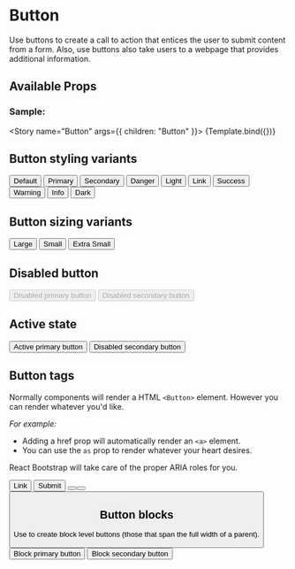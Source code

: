 

<Meta title="Components" component={Button} />


# Button

Use buttons to create a call to action that entices the user to submit content from a form. Also, use buttons also take users to a webpage that provides additional information.

## Available Props

### Sample:

<Story name="Button" args={{ children: "Button" }}>
  {Template.bind({})}
</Story>

<ArgsTable story="Button" />

## Button styling variants

<Canvas>
  <Button>Default</Button>
  <Button variant="primary">Primary</Button>
  <Button variant="secondary">Secondary</Button>
  <Button variant="danger">Danger</Button>
  <Button variant="light">Light</Button> <Button variant="link">Link</Button>
  <Button variant="success">Success</Button>
  <Button variant="warning">Warning</Button>
  <Button variant="info">Info</Button> <Button variant="dark">Dark</Button>
</Canvas>

## Button sizing variants

<Canvas>
  <Button variant="primary" size="lg">
    Large
  </Button>
  <Button variant="primary" size="sm">
    Small
  </Button>
  <Button variant="primary" size="xs">
    Extra Small
  </Button>
</Canvas>

## Disabled button

<Canvas>
  <Button variant="primary" disabled>
    Disabled primary button
  </Button>
  <Button variant="secondary" disabled>
    Disabled secondary button
  </Button>
</Canvas>

## Active state

<Canvas>
  <Button variant="primary" active>
    Active primary button
  </Button>
  <Button variant="secondary" active>
    Disabled secondary button
  </Button>
</Canvas>

## Button tags

Normally components will render a HTML `<Button>` element.
However you can render whatever you'd like.

_For example:_

- Adding a href prop will automatically render an `<a>` element.
- You can use the `as` prop to render whatever your heart desires.

React Bootstrap will take care of the proper ARIA roles for you.

<Canvas>
  <Button variant="primary" href="#">
    Link
  </Button>
  <Button type="submit">Submit</Button>
  <Button as="input" type="button" value="Input" />
  <Button as="input" type="submit" value="Submit"></Button>
  <Button as="input" type="reset" value="Reset" />
</Canvas>

## Button blocks

Use to create block level buttons (those that span the full width of a parent).

<Canvas>
  <div>
    <Button variant="primary" block>
      Block primary button
    </Button>
    <Button variant="secondary" block>
      Block secondary button
    </Button>
  </div>
</Canvas>
